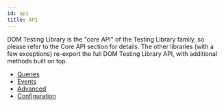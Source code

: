 ```yaml
---
id: api
title: API
---
```


DOM Testing Library is the "core API" of the Testing Library family, so please refer to the Core API section for details. The other libraries (with a few exceptions) re-export the full DOM Testing Library API, with additional methods built on top.

<!-- Links below lead to the first item in the section with the given heading -->

- [Queries](queries/about.mdx)
- [Events](api-events.mdx)
- [Advanced](api-accessibility.mdx)
- [Configuration](api-configuration.mdx)
